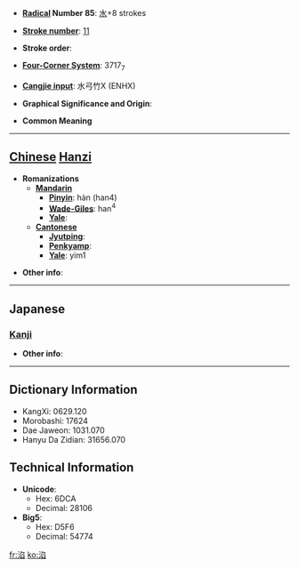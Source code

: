 * '''[[Wiktionary:Chinese radical index| Radical]] Number 85''': [[Wiktionary:Chinese radical index 水|水]]+8 strokes

* '''[[Wiktionary:Chinese total strokes index|Stroke number]]''': [[Wiktionary:Chinese total strokes index 11|11]]

* '''Stroke order''': 

* '''[[Wiktionary:Chinese four corner index|Four-Corner System]]''': 3717<sub>7</sub>

* '''[[Wiktionary:Chinese Cangjie index|Cangjie input]]''': 水弓竹X (ENHX)

* '''Graphical Significance and Origin''': 

* '''Common Meaning'''

----

== [[Chinese]] [[Hanzi]] ==

* '''Romanizations'''
** '''[[Mandarin]]'''
*** '''[[Pinyin]]''': hàn (han4)
*** '''[[Wade-Giles]]''': han<sup>4</sup>
*** '''[[Yale]]''': 
** '''[[Cantonese]]'''
*** '''[[Jyutping]]''':
*** '''[[Penkyamp]]''': 
*** '''[[Yale]]''': yim1

* '''Other info''': 

----

==Japanese==
===[[Kanji]]===
{{kanji|on readings=[[かん]] (kan), [[ごん]] (gon), [[えん]] (en), [[あん]] (an)
|kun readings=
}}

* '''Other info''':  

----

== Dictionary Information ==

* KangXi: 0629.120
* Morobashi: 17624
* Dae Jaweon: 1031.070
* Hanyu Da Zidian: 31656.070

== Technical Information ==

* '''Unicode''':
** Hex: 6DCA
** Decimal: 28106
* '''Big5''':
** Hex: D5F6
** Decimal: 54774

[[fr:淊]]
[[ko:淊]]